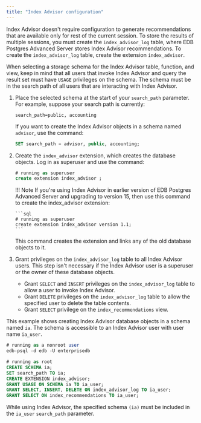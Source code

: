 ```yaml
---
title: "Index Advisor configuration"
---
```


<div id="index_advisor_configuration" class="registered_link"></div>

Index Advisor doesn't require configuration to generate recommendations that are available only for rest of the current session. To store the results of multiple sessions, you must create the `index_advisor_log` table, where EDB Postgres Advanced Server stores Index Advisor recommendations. To create the `index_advisor_log` table, create the extension `index_advisor`.

When selecting a storage schema for the Index Advisor table, function, and view, keep in mind that all users that invoke Index Advisor and query the result set must have `USAGE` privileges on the schema. The schema must be in the search path of all users that are interacting with Index Advisor.

1.  Place the selected schema at the start of your `search_path` parameter. For example, suppose your search path is currently:

    ```text
    search_path=public, accounting
    ```

    If you want to create the Index Advisor objects in a schema named `advisor`, use the command:

    ```sql
    SET search_path = advisor, public, accounting;
    ```

2.  Create the `index_advisor` extension, which creates the database objects. Log in as superuser and use the command:

    ```sql
    # running as superuser
    create extension index_advisor ;
    ```

    !!! Note
        If you're using Index Advisor in earlier version of EDB Postgres Advanced Server and upgrading to version 15, then use this command to create the index_advisor extension:

        ```sql
        # running as superuser
        create extension index_advisor version 1.1;
        ```

    This command creates the extension and links any of the old database objects to it.
    
3.  Grant privileges on the `index_advisor_log` table to all Index Advisor users. This step isn't necessary if the Index Advisor user is a superuser or the owner of these database objects.

    -   Grant `SELECT` and `INSERT` privileges on the `index_advisor_log` table to allow a user to invoke Index Advisor.
    -   Grant `DELETE` privileges on the `index_advisor_log` table to allow the specified user to delete the table contents.
    -   Grant `SELECT` privilege on the `index_recommendations` view.

This example shows creating Index Advisor database objects in a schema named `ia`. The schema is accessible to an Index Advisor user with user name `ia_user`.

```sql
# running as a nonroot user 
edb-psql -d edb -U enterprisedb

# running as root
CREATE SCHEMA ia;
SET search_path TO ia;
CREATE EXTENSION index_advisor;
GRANT USAGE ON SCHEMA ia TO ia_user;
GRANT SELECT, INSERT, DELETE ON index_advisor_log TO ia_user;
GRANT SELECT ON index_recommendations TO ia_user;
```

While using Index Advisor, the specified schema `(ia)` must be included in the `ia_user` `search_path` parameter.

